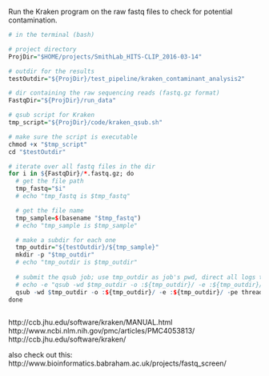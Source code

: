 Run the Kraken program on the raw fastq files to check for potential contamination.

```r
# in the terminal (bash)

# project directory
ProjDir="$HOME/projects/SmithLab_HITS-CLIP_2016-03-14"

# outdir for the results
testOutdir="${ProjDir}/test_pipeline/kraken_contaminant_analysis2"

# dir containing the raw sequencing reads (fastq.gz format)
FastqDir="${ProjDir}/run_data"

# qsub script for Kraken
tmp_script="${ProjDir}/code/kraken_qsub.sh"

# make sure the script is executable
chmod +x "$tmp_script"
cd "$testOutdir"

# iterate over all fastq files in the dir
for i in ${FastqDir}/*.fastq.gz; do
  # get the file path
  tmp_fastq="$i"
  # echo "tmp_fastq is $tmp_fastq"

  # get the file name
  tmp_sample=$(basename "$tmp_fastq")
  # echo "tmp_sample is $tmp_sample"

  # make a subdir for each one
  tmp_outdir="${testOutdir}/${tmp_sample}"
  mkdir -p "$tmp_outdir"
  # echo "tmp_outdir is $tmp_outdir"
  
  # submit the qsub job; use tmp_outdir as job's pwd, direct all logs there
  # echo -e "qsub -wd $tmp_outdir -o :${tmp_outdir}/ -e :${tmp_outdir}/ -pe threaded 6-18 $tmp_script $tmp_outdir $tmp_fastq $tmp_sample\n\n"
  qsub -wd $tmp_outdir -o :${tmp_outdir}/ -e :${tmp_outdir}/ -pe threaded 6-18 "$tmp_script" "$tmp_outdir" "$tmp_fastq" "$tmp_sample"
done
  
```
http://ccb.jhu.edu/software/kraken/MANUAL.html
http://www.ncbi.nlm.nih.gov/pmc/articles/PMC4053813/
http://ccb.jhu.edu/software/kraken/

also check out this:
http://www.bioinformatics.babraham.ac.uk/projects/fastq_screen/
